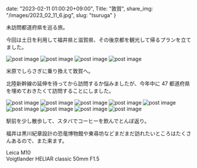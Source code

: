 date: "2023-02-11 01:00:20+09:00",
Title: "敦賀",
share_img: "/images/2023_02_11_6.jpg",
slug: "tsuruga"
}

未訪問都道府県を巡る旅。

今回は土日を利用して福井県と滋賀県、その後京都を観光して帰るプランを立てました。

<img src="/images/2023_02_11_1.jpg" alt="post image" />
<img src="/images/2023_02_11_2.jpg" alt="post image" />
<img src="/images/2023_02_11_3.jpg" alt="post image" />
<img src="/images/2023_02_11_4.jpg" alt="post image" />

米原でしらさぎに乗り換えて敦賀へ。

北陸新幹線の延伸を待ってから訪問するか悩みましたが、今年中に 47 都道府県を埋めておきたくて訪問することにしました。

<img src="/images/2023_02_11_5.jpg" alt="post image" />
<img src="/images/2023_02_11_6.jpg" alt="post image" />
<img src="/images/2023_02_11_7.jpg" alt="post image" />
<img src="/images/2023_02_11_8.jpg" alt="post image" />
<img src="/images/2023_02_11_9.jpg" alt="post image" />
<img src="/images/2023_02_11_10.jpg" alt="post image" />
<img src="/images/2023_02_11_11.jpg" alt="post image" />
<img src="/images/2023_02_11_12.jpg" alt="post image" />
<img src="/images/2023_02_11_13.jpg" alt="post image" />

駅前を少し散歩して、スタバでコーヒーを飲んでとんぼ返り。

福井は黒川紀章設計の恐竜博物館や東尋坊などまだまだ訪れたいところはたくさんあるので、また来ます。

Leica M10<br />
Voigtlander HELIAR classic 50mm F1.5<br />
